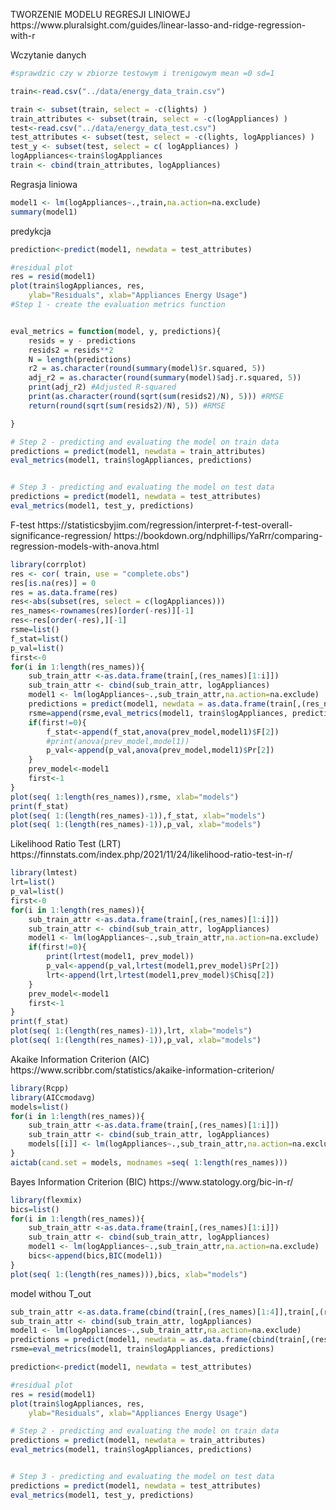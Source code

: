 
TWORZENIE MODELU REGRESJI LINIOWEJ
https://www.pluralsight.com/guides/linear-lasso-and-ridge-regression-with-r

Wczytanie danych
```r
#sprawdzic czy w zbiorze testowym i trenigowym mean =0 sd=1

train<-read.csv("../data/energy_data_train.csv")

train <- subset(train, select = -c(lights) )
train_attributes <- subset(train, select = -c(logAppliances) )
test<-read.csv("../data/energy_data_test.csv")
test_attributes <- subset(test, select = -c(lights, logAppliances) )
test_y <- subset(test, select = c( logAppliances) )
logAppliances<-train$logAppliances
train <- cbind(train_attributes, logAppliances)
```

Regrasja liniowa

```r
model1 <- lm(logAppliances~.,train,na.action=na.exclude)
summary(model1)
```
predykcja

```r
prediction<-predict(model1, newdata = test_attributes)

#residual plot
res = resid(model1)
plot(train$logAppliances, res, 
    ylab="Residuals", xlab="Appliances Energy Usage")
#Step 1 - create the evaluation metrics function


eval_metrics = function(model, y, predictions){
    resids = y - predictions
    resids2 = resids**2
    N = length(predictions)
    r2 = as.character(round(summary(model)$r.squared, 5))
    adj_r2 = as.character(round(summary(model)$adj.r.squared, 5))
    print(adj_r2) #Adjusted R-squared
    print(as.character(round(sqrt(sum(resids2)/N), 5))) #RMSE
    return(round(sqrt(sum(resids2)/N), 5)) #RMSE

}
```

```r
# Step 2 - predicting and evaluating the model on train data
predictions = predict(model1, newdata = train_attributes)
eval_metrics(model1, train$logAppliances, predictions)


# Step 3 - predicting and evaluating the model on test data
predictions = predict(model1, newdata = test_attributes)
eval_metrics(model1, test_y, predictions)
```
F-test
https://statisticsbyjim.com/regression/interpret-f-test-overall-significance-regression/
https://bookdown.org/ndphillips/YaRrr/comparing-regression-models-with-anova.html

```r
library(corrplot)
res <- cor( train, use = "complete.obs")
res[is.na(res)] = 0
res = as.data.frame(res)
res<-abs(subset(res, select = c(logAppliances)))
res_names<-rownames(res)[order(-res)][-1]
res<-res[order(-res),][-1]
rsme=list()
f_stat=list()
p_val=list()
first<-0
for(i in 1:length(res_names)){
    sub_train_attr <-as.data.frame(train[,(res_names)[1:i]])
    sub_train_attr <- cbind(sub_train_attr, logAppliances)
    model1 <- lm(logAppliances~.,sub_train_attr,na.action=na.exclude)
    predictions = predict(model1, newdata = as.data.frame(train[,(res_names)[1:i]]))
    rsme=append(rsme,eval_metrics(model1, train$logAppliances, predictions))
    if(first!=0){
        f_stat<-append(f_stat,anova(prev_model,model1)$F[2])
        #print(anova(prev_model,model1))
        p_val<-append(p_val,anova(prev_model,model1)$Pr[2])
    }
    prev_model<-model1
    first<-1
}
plot(seq( 1:length(res_names)),rsme, xlab="models")
print(f_stat)
plot(seq( 1:(length(res_names)-1)),f_stat, xlab="models")
plot(seq( 1:(length(res_names)-1)),p_val, xlab="models")
```

Likelihood Ratio Test (LRT)
https://finnstats.com/index.php/2021/11/24/likelihood-ratio-test-in-r/

```r
library(lmtest)
lrt=list()
p_val=list()
first<-0
for(i in 1:length(res_names)){
    sub_train_attr <-as.data.frame(train[,(res_names)[1:i]])
    sub_train_attr <- cbind(sub_train_attr, logAppliances)
    model1 <- lm(logAppliances~.,sub_train_attr,na.action=na.exclude)
    if(first!=0){
        print(lrtest(model1, prev_model))
        p_val<-append(p_val,lrtest(model1,prev_model)$Pr[2])
        lrt<-append(lrt,lrtest(model1,prev_model)$Chisq[2])
    }
    prev_model<-model1
    first<-1
}
print(f_stat)
plot(seq( 1:(length(res_names)-1)),lrt, xlab="models")
plot(seq( 1:(length(res_names)-1)),p_val, xlab="models")
```

Akaike Information Criterion (AIC)
https://www.scribbr.com/statistics/akaike-information-criterion/

```r
library(Rcpp)
library(AICcmodavg)
models=list()
for(i in 1:length(res_names)){
    sub_train_attr <-as.data.frame(train[,(res_names)[1:i]])
    sub_train_attr <- cbind(sub_train_attr, logAppliances)
    models[[i]] <- lm(logAppliances~.,sub_train_attr,na.action=na.exclude)
}
aictab(cand.set = models, modnames =seq( 1:length(res_names)))
```

Bayes Information Criterion (BIC)
https://www.statology.org/bic-in-r/

```r
library(flexmix)
bics=list()
for(i in 1:length(res_names)){
    sub_train_attr <-as.data.frame(train[,(res_names)[1:i]])
    sub_train_attr <- cbind(sub_train_attr, logAppliances)
    model1 <- lm(logAppliances~.,sub_train_attr,na.action=na.exclude)
    bics<-append(bics,BIC(model1))
}
plot(seq( 1:(length(res_names))),bics, xlab="models")
```
model withou T_out
```r
sub_train_attr <-as.data.frame(cbind(train[,(res_names)[1:4]],train[,(res_names)[6:length(res_names)]]))
sub_train_attr <- cbind(sub_train_attr, logAppliances)
model1 <- lm(logAppliances~.,sub_train_attr,na.action=na.exclude)
predictions = predict(model1, newdata = as.data.frame(cbind(train[,(res_names)[1:4]],train[,(res_names)[6:length(res_names)]])))
rsme=eval_metrics(model1, train$logAppliances, predictions)

prediction<-predict(model1, newdata = test_attributes)

#residual plot
res = resid(model1)
plot(train$logAppliances, res, 
    ylab="Residuals", xlab="Appliances Energy Usage")

# Step 2 - predicting and evaluating the model on train data
predictions = predict(model1, newdata = train_attributes)
eval_metrics(model1, train$logAppliances, predictions)


# Step 3 - predicting and evaluating the model on test data
predictions = predict(model1, newdata = test_attributes)
eval_metrics(model1, test_y, predictions)
```

